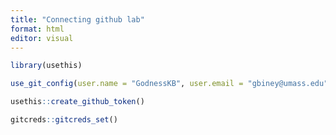 ```yaml
---
title: "Connecting github lab"
format: html
editor: visual
---
```


```r

library(usethis)

use_git_config(user.name = "GodnessKB", user.email = "gbiney@umass.edu")
```

```r
usethis::create_github_token()
```

```r
gitcreds::gitcreds_set() 
```
